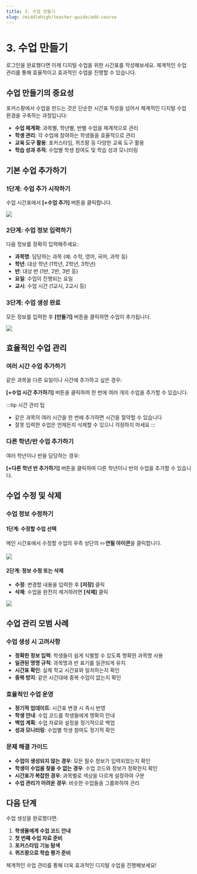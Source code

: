 ```yaml
---
title: 3. 수업 만들기
slug: /middlehigh/teacher-guide/add-course
---
```



# 3. 수업 만들기

로그인을 완료했다면 이제 디지털 수업을 위한 시간표를 작성해보세요. 체계적인 수업 관리를 통해 효율적이고 효과적인 수업을 진행할 수 있습니다.

## 수업 만들기의 중요성

포커스팡에서 수업을 만드는 것은 단순한 시간표 작성을 넘어서 체계적인 디지털 수업 환경을 구축하는 과정입니다:

- **수업 체계화**: 과목별, 학년별, 반별 수업을 체계적으로 관리
- **학생 관리**: 각 수업에 참여하는 학생들을 효율적으로 관리
- **교육 도구 활용**: 포커스타임, 퀴즈팡 등 다양한 교육 도구 활용
- **학습 성과 추적**: 수업별 학생 참여도 및 학습 성과 모니터링

## 기본 수업 추가하기

### 1단계: 수업 추가 시작하기

수업 시간표에서 **[+수업 추가]** 버튼을 클릭합니다.

<Image src="/img/kr/middlehigh/teacher/02-01.jpg" size="lg" />

### 2단계: 수업 정보 입력하기

다음 정보를 정확히 입력해주세요:

- **과목명**: 담당하는 과목 (예: 수학, 영어, 국어, 과학 등)
- **학년**: 대상 학년 (1학년, 2학년, 3학년)
- **반**: 대상 반 (1반, 2반, 3반 등)
- **요일**: 수업이 진행되는 요일
- **교시**: 수업 시간 (1교시, 2교시 등)

### 3단계: 수업 생성 완료

모든 정보를 입력한 후 **[만들기]** 버튼을 클릭하면 수업이 추가됩니다.

<Image src="/img/kr/middlehigh/teacher/02-02.jpg" size="lg" />

## 효율적인 수업 관리

### 여러 시간 수업 추가하기

같은 과목을 다른 요일이나 시간에 추가하고 싶은 경우:

**[+수업 시간 추가하기]** 버튼을 클릭하여 한 번에 여러 개의 수업을 추가할 수 있습니다.

:::tip 시간 관리 팁

- 같은 과목의 여러 시간을 한 번에 추가하면 시간을 절약할 수 있습니다
- 잘못 입력한 수업은 언제든지 삭제할 수 있으니 걱정하지 마세요
  :::

### 다른 학년/반 수업 추가하기

여러 학년이나 반을 담당하는 경우:

**[+다른 학년 반 추가하기]** 버튼을 클릭하여 다른 학년이나 반의 수업을 추가할 수 있습니다.

## 수업 수정 및 삭제

### 수업 정보 수정하기

#### 1단계: 수정할 수업 선택

메인 시간표에서 수정할 수업의 우측 상단의 ✏️**연필 아이콘**을 클릭합니다.

<Image src="/img/kr/middlehigh/teacher/02-03.jpg" size="lg" />

#### 2단계: 정보 수정 또는 삭제

- **수정**: 변경할 내용을 입력한 후 **[저장]** 클릭
- **삭제**: 수업을 완전히 제거하려면 **[삭제]** 클릭

<Image src="/img/kr/middlehigh/teacher/02-04.jpg" size="lg" />

## 수업 관리 모범 사례

### 수업 생성 시 고려사항

- **정확한 정보 입력**: 학생들이 쉽게 식별할 수 있도록 명확한 과목명 사용
- **일관된 명명 규칙**: 과목명과 반 표기를 일관되게 유지
- **시간표 확인**: 실제 학교 시간표와 일치하는지 확인
- **중복 방지**: 같은 시간대에 중복 수업이 없는지 확인

### 효율적인 수업 운영

- **정기적 업데이트**: 시간표 변경 시 즉시 반영
- **학생 안내**: 수업 코드를 학생들에게 명확히 안내
- **백업 계획**: 수업 자료와 설정을 정기적으로 백업
- **성과 모니터링**: 수업별 학생 참여도 정기적 확인

### 문제 해결 가이드

- **수업이 생성되지 않는 경우**: 모든 필수 정보가 입력되었는지 확인
- **학생이 수업을 찾을 수 없는 경우**: 수업 코드와 정보가 정확한지 확인
- **시간표가 복잡한 경우**: 과목별로 색상을 다르게 설정하여 구분
- **수업 관리가 어려운 경우**: 비슷한 수업들을 그룹화하여 관리

## 다음 단계

수업 생성을 완료했다면:

1. **학생들에게 수업 코드 안내**
2. **첫 번째 수업 자료 준비**
3. **포커스타임 기능 탐색**
4. **퀴즈팡으로 학습 평가 준비**

체계적인 수업 관리를 통해 더욱 효과적인 디지털 수업을 진행해보세요!
